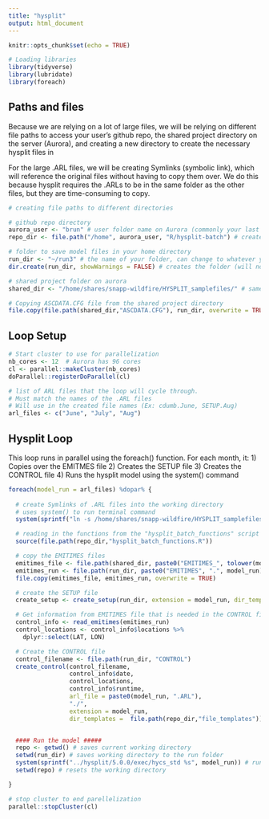 ```yaml
---
title: "hysplit"
output: html_document
---
```


```r
knitr::opts_chunk$set(echo = TRUE)

# Loading libraries
library(tidyverse)
library(lubridate)
library(foreach)

```

## Paths and files

Because we are relying on a lot of large files, we will be relying on different file paths to access your user's github repo, the shared project directory on the server (Aurora), and creating a new directory to create the necessary hysplit files in

For the large .ARL files, we will be creating Symlinks (symbolic link), which will reference the original files without having to copy them over. We do this because hysplit requires the .ARLs to be in the same folder as the other files, but they are time-consuming to copy.

```r
# creating file paths to different directories

# github repo directory
aurora_user <- "brun" # user folder name on Aurora (commonly your last name)
repo_dir <- file.path("/home", aurora_user, "R/hysplit-batch") # creates a file path to your github repo to reference below

# folder to save model files in your home directory
run_dir <- "~/run3" # the name of your folder, can change to whatever you prefer
dir.create(run_dir, showWarnings = FALSE) # creates the folder (will not copy over if you run again)

# shared project folder on aurora
shared_dir <- "/home/shares/snapp-wildfire/HYSPLIT_samplefiles/" # same for all Aurora users

# Copying ASCDATA.CFG file from the shared project directory
file.copy(file.path(shared_dir,"ASCDATA.CFG"), run_dir, overwrite = TRUE)

```

## Loop Setup
```r

# Start cluster to use for parallelization
nb_cores <- 12  # Aurora has 96 cores
cl <- parallel::makeCluster(nb_cores)
doParallel::registerDoParallel(cl)

# list of ARL files that the loop will cycle through. 
# Must match the names of the .ARL files
# Will use in the created file names (Ex: cdumb.June, SETUP.Aug)
arl_files <- c("June", "July", "Aug")

```

## Hysplit Loop

This loop runs in parallel using the foreach() function. For each month, it:
1) Copies over the EMITMES file
2) Creates the SETUP file
3) Creates the CONTROL file
4) Runs the hysplit model using the system() command

```r
foreach(model_run = arl_files) %dopar% {
  
  # create Symlinks of .ARL files into the working directory
  # uses system() to run terminal command
  system(sprintf("ln -s /home/shares/snapp-wildfire/HYSPLIT_samplefiles/%s %s", paste0(model_run, ".ARL"), paste0(run_dir, "/", model_run, ".ARL")))

  # reading in the functions from the "hysplit_batch_functions" script
  source(file.path(repo_dir,"hysplit_batch_functions.R"))

  # copy the EMITIMES files
  emitimes_file <- file.path(shared_dir, paste0("EMITIMES_", tolower(model_run)))
  emitimes_run <- file.path(run_dir, paste0("EMITIMES", ".", model_run))
  file.copy(emitimes_file, emitimes_run, overwrite = TRUE)

  # create the SETUP file
  create_setup <- create_setup(run_dir, extension = model_run, dir_templates =  file.path(repo_dir,"file_templates"))

  # Get information from EMITIMES file that is needed in the CONTROL file
  control_info <- read_emitimes(emitimes_run)
  control_locations <- control_info$locations %>%
    dplyr::select(LAT, LON)

  # Create the CONTROL file
  control_filename <- file.path(run_dir, "CONTROL")
  create_control(control_filename,
                 control_info$date,
                 control_locations,
                 control_info$runtime,
                 arl_file = paste0(model_run, ".ARL"),
                 "./",
                 extension = model_run,
                 dir_templates =  file.path(repo_dir,"file_templates"))


  #### Run the model #####
  repo <- getwd() # saves current working directory
  setwd(run_dir) # saves working directory to the run folder
  system(sprintf("../hysplit/5.0.0/exec/hycs_std %s", model_run)) # runs the command line function for hysplit
  setwd(repo) # resets the working directory

}

# stop cluster to end parellelization
parallel::stopCluster(cl)

```

